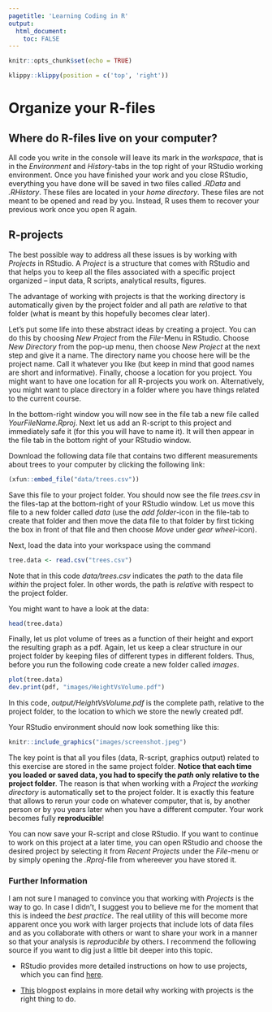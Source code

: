 ```yaml
---
pagetitle: 'Learning Coding in R'
output: 
  html_document:
    toc: FALSE
---
```


```r
knitr::opts_chunk$set(echo = TRUE)
```

```r
klippy::klippy(position = c('top', 'right'))
```

# Organize your R-files {.tabset}

## Where do R-files live on your computer?

All code you write in the console will leave its mark in the *workspace*, that is in the *Environment* and *History*-tabs in the top right of your RStudio working environment. Once you have finished your work and you close RStudio, everything you have done will be saved in two files called *.RData* and *.RHistory*. These files are located in your *home directory*. These files are not meant to be opened and read by you. Instead, R uses them to recover your previous work once you open R again.




## R-projects

The best possible way to address all these issues is by working with *Projects* in RStudio. A *Project* is a structure that comes with RStudio and that helps you to keep all the files associated with a specific project organized -- input data, R scripts, analytical results, figures.

The advantage of working with projects is that the working directory is automatically given by the project folder and all path are *relative* to that folder (what is meant by this hopefully becomes clear later).

Let's put some life into these abstract ideas by creating a project. You can do this by choosing *New Project* from the *File*-Menu in RStudio. Choose *New Directory* from the pop-up menu, then choose *New Project* at the next step and give it a name. The directory name you choose here will be the project name. Call it whatever you like (but keep in mind that good names are short and informative). Finally, choose a location for you project. You might want to have one location for all R-projects you work on. Alternatively, you might want to place directory in a folder where you have things related to the current course.

In the bottom-right window you will now see in the file tab a new file called *YourFileName.Rproj*. Next let us add an R-script to this project and immediately safe it (for this you will have to name it). It will then appear in the file tab in the bottom right of your RStudio window.

Download the following data file that contains two different measurements about trees to your computer by clicking the following link:

```r
(xfun::embed_file("data/trees.csv"))
```

Save this file to your project folder. You should now see the file *trees.csv* in the files-tap at the bottom-right of your RStudio window. Let us move this file to a new folder called *data* (use the *add folder*-icon in the file-tab to create that folder and then move the data file to that folder by first ticking the box in front of that file and then choose *Move* under *gear wheel*-icon).

Next, load the data into your workspace using the command

```r
tree.data <- read.csv("trees.csv")
```

Note that in this code *data/trees.csv* indicates the *path* to the data file *within* the project foler. In other words, the path is *relative* with respect to the project folder.

You might want to have a look at the data:

```r
head(tree.data)
```

Finally, let us plot volume of trees as a function of their height and export the resulting graph as a pdf.
Again, let us keep a clear structure in our project folder by keeping files of different types in different folders. Thus, before you run the following code create a new folder called *images*.


```r
plot(tree.data)
dev.print(pdf, "images/HeightVsVolume.pdf")
```

In this code, *output/HeightVsVolume.pdf* is the complete path, relative to the project folder, to the location to which we store the newly created pdf.

Your RStudio environment should now look something like this:

```r
knitr::include_graphics("images/screenshot.jpeg")
```

The key point is that all you files (data, R-script, graphics output) related to this exercise are stored in the same project folder. **Notice that each time you loaded or saved data, you had to specify the *path* only relative to the project folder**. The reason is that when working with a *Project* the *working directory* is automatically set to the project folder. It is exactly this feature that allows to rerun your code on whatever computer, that is, by another person or by you years later when you have a different computer. Your work becomes fully **reproducible**!

You can now save your R-script and close RStudio. If you want to continue to work on this project at a later time, you can open RStudio and choose the desired project by selecting it from *Recent Projects* under the *File*-menu or by simply opening the *.Rproj*-file from whereever you have stored it.

### Further Information

I am not sure I managed to convince you that working with *Projects* is the way to go. In case I didn't, I suggest you to believe me for the moment that this is indeed the *best practice*. The real utility of this will become more apparent once you work with larger projects that include lots of data files and as you collaborate with others or want to share your work in a manner so that your analysis is *reproducible* by others. I recommend the following source if you want to dig just a little bit deeper into this topic.

* RStudio provides more detailed instructions on how to use projects, which you can find [here](https://support.rstudio.com/hc/en-us/articles/200526207-Using-Projects).

* [This](https://www.r-bloggers.com/2020/01/rstudio-projects-and-working-directories-a-beginners-guide/) blogpost explains in more detail why working with projects is the right thing to do.
